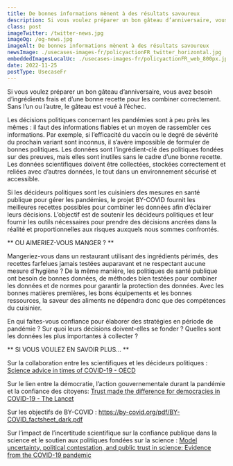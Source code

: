 ```yaml
---
title: De bonnes informations mènent à des résultats savoureux 
description: Si vous voulez préparer un bon gâteau d’anniversaire, vous avez besoin d’ingrédients frais et d’une bonne recette pour les combiner correctement. Sans l’un ou l’autre, le gâteau est voué à l’échec.
class: post
imageTwitter: /twitter-news.jpg
imageOg: /og-news.jpg
imageAlt: De bonnes informations mènent à des résultats savoureux 
newsImage: ./usecases-images-fr/policyactionFR_twitter_horizontal.jpg
embeddedImagesLocalUc: ./usecases-images-fr/policyactionFR_web_800px.jpg
date: 2022-11-25
postType: UsecaseFr
---
```


Si vous voulez préparer un bon gâteau d’anniversaire, vous avez besoin d’ingrédients frais et d’une bonne recette pour les combiner correctement. Sans l’un ou l’autre, le gâteau est voué à l’échec. 

Les décisions politiques concernant les pandémies sont à peu près les mêmes : il faut des informations fiables et un moyen de rassembler ces informations. Par exemple, si l’efficacité du vaccin ou le degré de sévérité du prochain variant sont inconnus, il s’avère impossible de formuler de bonnes politiques. Les données sont l’ingrédient-clé des politiques fondées sur des preuves, mais elles sont inutiles sans le cadre d’une bonne recette. Les données scientifiques doivent être collectées, stockées correctement et reliées avec d’autres données, le tout dans un environnement sécurisé et accessible.

Si les décideurs politiques sont les cuisiniers des mesures en santé publique pour gérer les pandémies, le projet BY-COVID fournit les meilleures recettes possibles pour combiner les données afin d’éclairer leurs décisions. L’objectif est de soutenir les décideurs politiques et leur fournir les outils nécessaires pour prendre des décisions ancrées dans la réalité et proportionnelles aux risques auxquels nous sommes confrontés.

** OU AIMERIEZ-VOUS MANGER ? **

Mangeriez-vous dans un restaurant utilisant des ingrédients périmés, des recettes farfelues jamais testées auparavant et ne respectant aucune mesure d’hygiène ? De la même manière, les politiques de santé publique ont besoin de bonnes données, de méthodes bien testées pour combiner les données et de normes pour garantir la protection des données. Avec les bonnes matières premières, les bons équipements et les bonnes ressources, la saveur des aliments ne dépendra donc que des compétences du cuisinier.

En qui faites-vous confiance pour élaborer des stratégies en période de pandémie ?
Sur quoi leurs décisions doivent-elles se fonder ?
Quelles sont les données les plus importantes à collecter ? 

** SI VOUS VOULEZ EN SAVOIR PLUS… **

Sur la collaboration entre les scientifiques et les décideurs politiques : [Science advice in times of COVID-19 - OECD](https://www.oecd.org/sti/science-technology-innovation-outlook/Science-advice-COVID/)

Sur le lien entre la démocratie, l’action gouvernementale durant la pandémie et la confiance des citoyens: [Trust made the difference for democracies in COVID-19 - The Lancet](https://www.thelancet.com/journals/lancet/article/PIIS0140-6736(22)01532-X/fulltext)

Sur les objectifs de BY-COVID : https://by-covid.org/pdf/BY-COVID_factsheet_dark.pdf

Sur l’impact de l’incertitude scientifique sur la confiance publique dans la science et le soutien aux politiques fondées sur la science : [Model uncertainty, political contestation, and public trust in science: Evidence from the COVID-19 pandemic](https://www.science.org/doi/full/10.1126/sciadv.abd4563)




